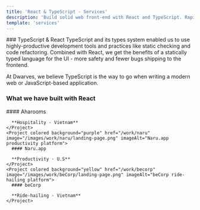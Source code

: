 ```yaml
---
title: 'React & TypeScript - Services'
description: 'Build solid web front-end with React and TypeScript. Rapid development, reusable components, and production-ready apps.'
template: 'services'
---
```


<Hero
  title="Build solid web front-end with React"
  description="React and JSX has became an industry-standard environment for frontend development. With React we can rapidly build reusable components and building blocks for complex web applications."
  ctaText="Let's build"
  ctaLink="/contact"
/>

<Section>
### TypeScript & React

<ParagraphBlock>
TypeScript and its types system enabled us to use highly-productive development tools and practices like static checking and code refactoring. Combined with React, we get the benefits of a statically typed language for the UI - more safety and fewer bugs shipping to the frontend.

At Dwarves, we believe TypeScript is the way to go when writing a modern web or JavaScript-based application.

</ParagraphBlock>
</Section>

<Section>
  <H3 className="mb-8">What we have built with React</H3>

  <Flex gap="2xl" className="flex-col md:flex-row">
    <Project colored background="green" href="/work/aharooms" image="/images/work/aharooms/landing-page.png" imageAlt="Aharooms hospitality platform">
      #### Aharooms

      **Hospitality · Vietnam**
    </Project>
    <Project colored background="purple" href="/work/naru" image="/images/work/naru/landing-page.png" imageAlt="Naru.app productivity platform">
      #### Naru.app

      **Productivity · U.S**
    </Project>
    <Project colored background="yellow" href="/work/becorp" image="/images/work/beCorp/landing-page.png" imageAlt="beCorp ride-hailing platform">
      #### beCorp

      **Ride-hailing · Vietnam**
    </Project>

  </Flex>
</Section>
